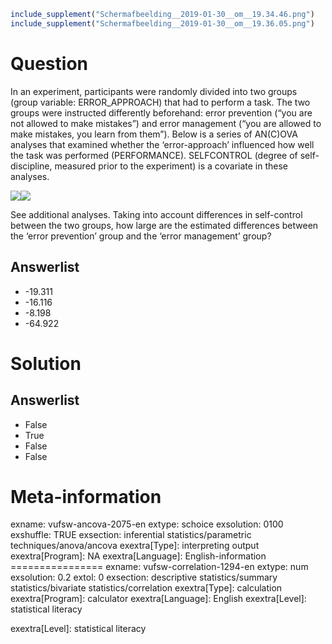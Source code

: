 ```r
include_supplement("Schermafbeelding__2019-01-30__om__19.34.46.png")
include_supplement("Schermafbeelding__2019-01-30__om__19.36.05.png")
```

Question
========
In an experiment, participants were randomly divided into two groups
(group variable: ERROR\_APPROACH) that had to perform a task. The two
groups were instructed differently beforehand: error prevention ("you
are not allowed to make mistakes") and error management ("you are
allowed to make mistakes, you learn from them"). Below is a series of
AN(C)OVA analyses that examined whether the 'error-approach' influenced
how well the task was performed (PERFORMANCE). SELFCONTROL (degree of
self-discipline, measured prior to the experiment) is a covariate in
these analyses.  
  
  
  
![](Schermafbeelding__2019-01-30__om__19.34.46.png)![](Schermafbeelding__2019-01-30__om__19.36.05.png)
  
See additional analyses. Taking into account differences in self-control
between the two groups, how large are the estimated differences between
the 'error prevention' group and the 'error management' group?

Answerlist
----------
* -19.311
* -16.116
* -8.198
* -64.922

Solution
========










Answerlist
----------
* False
* True
* False
* False

Meta-information
================
exname: vufsw-ancova-2075-en
extype: schoice
exsolution: 0100
exshuffle: TRUE
exsection: inferential statistics/parametric techniques/anova/ancova
exextra[Type]: interpreting output
exextra[Program]: NA
exextra[Language]: English-information
================
exname: vufsw-correlation-1294-en
extype: num
exsolution: 0.2
extol: 0
exsection: descriptive statistics/summary statistics/bivariate statistics/correlation
exextra[Type]: calculation
exextra[Program]: calculator
exextra[Language]: English
exextra[Level]: statistical literacy

exextra[Level]: statistical literacy

